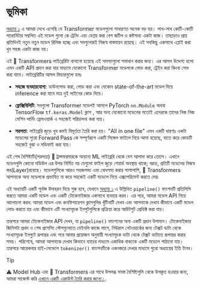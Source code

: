 # ভূমিকা

<CourseFloatingBanner
    chapter={2}
    classNames="absolute z-10 right-0 top-0"
/>

 [অধ্যায় ১](/course/bn/chapter1) এ আমরা দেখে এসেছি যে Transformer মডেলগুলো সাধারণত অনেক বড় হয়। লাখ-লাখ কোটি-কোটি প্যারামিটার সম্বলিত এই মডেল গুলো কে ট্রেনিং এবং ডেপ্লয় করা বেশ জটিল ও কষ্টসাধ্য একটা কাজ।  তাছাড়াও প্রায় প্রতিদিনই নতুন নতুন মডেল রিলিজ হচ্ছে এবং সবগুলোরই নিজস্ব বাস্তবায়ন রয়েছে। এই সবকিছু একসাথে এপ্লাই করা খুব সহজ একটা কাজ নয়।

এই 🤗 Transformers লাইব্রেরিটা বানানো হয়েছে এই সমস্যাগুলো সমাধান করার জন্য। এর আসল উদ্দেশ্য হলো এমন একটি API প্রদান করা যার মাধ্যমে যেকোনো Transformer মডেলকে লোড করা, ট্রেইন করা কিংবা সেভ করা যাবে।  লাইব্রেরিটির  আসল ফিচারগুলো হলঃ

- **সহজে ব্যবহারযোগ্য**: ডাউনলোড করা, লোড করা এবং যেকোন state-of-the-art মডেল দিয়ে inference করা যাবে মাত্র দুই লাইনের কোড দিয়ে।
- **ফ্লেক্সিবিলিটি**:  সবগুলো Transformer মডেলই আসলে PyTorch `nn.Module` অথবা TensorFlow `tf.keras.Model` ক্লাস , আর অন্য যেকোনো মডেলের মতোই এদেরকে তাদের নিজ নিজ মেশিন লার্নিং ফ্রেমওয়ার্ক এ সহজেই পরিচালনা করা যায়।

- **সরলতা**:  লাইব্রেরি জুড়ে খুব কমই  বিমূর্ততা তৈরি করা হয়। "All in one file" এমন একটি ধারণাঃ একটা মডেলের পুরো Forward Pass কে সম্পূর্ণরূপে একটি সিঙ্গেল ফাইলে নিয়ে আসা হয়েছে, যাতে করে কোডটি সহজেই বুঝা ও মডিফাই করা যায়।

এই শেষ বৈশিষ্ট্যটি(সরলতা) 🤗 ট্রান্সফরমারকে অন্যান্য ML লাইব্রেরি থেকে বেশ আলাদা করে তোলে। এখানে মডেলগুলি কোনো মডিউল এর উপর নির্মিত নয় যেগুলো ফাইল জুড়ে শেয়ার্ড অবস্থায় থাকে; বরংচ, প্রতিটি মডেলের নিজস্ব স্তর(Layer)রয়েছে।  মডেলগুলিকে আরও সহজলভ্য এবং বোধগম্য করার পাশাপাশি, 🤗 Transformers আপনাকে অন্য মডেলকে প্রভাবিত না করে সহজেই একটি মডেলে নিয়ে এক্সপেরিমেন্ট করতে দেয়৷

এই অধ্যায়টি একটি পূর্নাঙ্গ উদাহরন দিয়ে শুরু হবে, যেখানে [অধ্যায় ১](/course/bn/chapter1) এ  উল্লিখিত `pipeline()` ফাংশনটি প্রতিলিপি করতে আমরা একটি মডেল এবং একটি টোকেনাইজার একসাথে ব্যবহার করব। এর পরে, আমরা মডেল API নিয়ে আলোচনা করব: আমরা মডেল এবং কনফিগারেশন ক্লাসগুলির খুঁটিনাটি দেখব এবং আপনাকে দেখাব কীভাবে একটি মডেল লোড করতে হয় এবং কীভাবে এটি  সংখ্যাসূচক ইনপুটগুলিকে প্রক্রিয়া করে আউটপুট প্রেডিক্ট করা যায়।

তারপরে আমরা টোকেনাইজার API দেখব, যা `pipeline()` ফাংশনের অন্য একটি প্রধান উপাদান। টোকেনাইজার জিনিসটা প্রথম ও শেষ প্রসেসিং স্টেপগুলোতে মেইনলি কাজে লাগে, নিউরাল নেটওয়ার্কের জন্য টেক্সট ডাটা থেকে সংখ্যাসূচক ইনপুটে রূপান্তর  এবং পরে আবার প্রয়োজন অনুযায়ী সংখ্যাসূচক ডাটা থেকে টেক্সট ডাটাতে রূপান্তর করার সময়। পরিশেষে, আমরা আপনাকে দেখাব কিভাবে ব্যাচের মাধ্যমে একাধিক বাক্যকে একটি মডেলে পাঠানো যায়।  তারপরে আরেকবার হাই-লেভেলে `tokenizer()` ফাংশনটিকে একনজরে দেখার মাধ্যমে পুরো অধ্যায়ের ইতি টানব।

> [!TIP]
> ⚠️ Model Hub এবং 🤗 Transformers এর সাথে উপলব্ধ সমস্ত বৈশিষ্ট্যগুলি থেকে উপকৃত হওয়ার জন্য, আমরা সাজেস্ট করি <a href="https://huggingface.co/join">এখানে  একটি একাউন্ট তৈরি করার জন্যে।</a>.